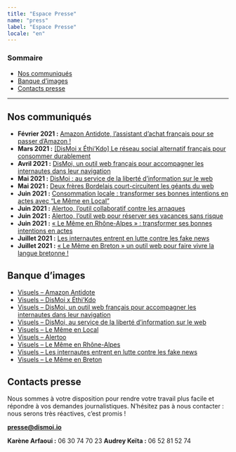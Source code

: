 ```yaml
---
title: "Espace Presse"
name: "press"
label: "Espace Presse"
locale: "en"
---
```




### Sommaire

* [Nos communiqués](#nos-communiqués)
* [Banque d’images](#banque-d’images)
* [Contacts presse](#contacts-presse)

* * *

## Nos communiqués

* **Février 2021 :** [Amazon Antidote, l’assistant d’achat français pour se passer d’Amazon !](/pressReleases/DisMoi-CP-2021-02-Amazon-Antidote.pdf)
* **Mars 2021 :** [[DisMoi x Éthi’Kdo] Le réseau social alternatif français pour consommer durablement](/pressReleases/DisMoi-CP-2021-03-Ethi-Kdo-x-DisMoi-le-reseau-social-alternatif-francais)
* **Avril 2021 :** [DisMoi, un outil web français pour accompagner les internautes dans leur navigation](/pressReleases/DisMoi-CP-2021-04-DisMoi-un-outil-web-francais-pour-accompagner-les-internautes-dans-leur-navigation.pdf)
* **Mai 2021 :** [DisMoi : au service de la liberté d’information sur le web](/pressReleases/DisMoi-CP-2021-05-DisMoi-au-service-de-la-liberte-dinformation-sur-le-web.pdf)
* **Mai 2021 :** [Deux frères Bordelais court-circuitent les géants du web](/pressReleases/DisMoi-CP-2021-05-Deux-freres-bordelais-court-circuitent-les-geants-du-web.pdf)
* **Juin 2021 :** [Consommation locale : transformer ses bonnes intentions en actes avec “Le Même en Local”](/pressReleases/DisMoi-CP-2021-06-Le-Meme-en-local.pdf)
* **Juin 2021 :** [Alertoo,  l’outil collaboratif contre les arnaques](/pressReleases/DisMoi-CP-2021-06-Alertoo-loutil-collaboratif-contre-les-arnaques.pdf)
* **Juin 2021 :** [Alertoo, l’outil web pour réserver ses vacances sans risque](/pressReleases/DisMoi-CP-2021-06-Alertoo-loutil-web-pour-reserver-ses-vacances-sans-risque.pdf)
* **Juin 2021 :** [« Le Même en Rhône-Alpes » : transformer ses bonnes intentions en actes](/pressReleases/DisMoi-CP-2021-06-Le-Meme-en-Rhone-Alpes.pdf)
* **Juillet 2021 :** [Les internautes entrent en lutte contre les fake news](/pressReleases/DisMoi-CP-2021-07-Les-internautes-entrent-en-lutte-contre-les-fake-news.pdf)
* **Juillet 2021 :** [« Le Même en Breton » un outil web pour faire vivre la langue bretonne !](/pressReleases/DisMoi-CP-2021-07-Le-Meme-en-Breton.pdf)

## Banque d’images

* [Visuels – Amazon Antidote](/imageBanks/DisMoi-IMG-Amazon-Antidote.zip)
* [Visuels – DisMoi x Éthi’Kdo](/imageBanks/DisMoi-IMG-Ethikdo-DisMoi.zip)
* [Visuels – DisMoi, un outil web français pour accompagner les internautes dans leur navigation](/imageBanks/DisMoi-IMG-Edreams-Le-meme-en-mieux.zip)
* [Visuels – DisMoi, au service de la liberté d’information sur le web](/imageBanks/DisMoi-IMG-Deliveroo-Nantes.zip)
* [Visuels – Le Même en Local](/imageBanks/DisMoi-IMG-Le-Meme-en-local-Deliveroo-Nantes.zip)
* [Visuels – Alertoo](/imageBanks/DisMoi-IMG-Alertoo.zip)
* [Visuels – Le Même en Rhône-Alpes](/imageBanks/DisMoi-IMG-Le-Meme-en-Rhone-Alpes.zip)
* [Visuels – Les internautes entrent en lutte contre les fake news](/imageBanks/DisMoi-IMG-Captain-Fact.zip)
* [Visuels – Le Même en Breton](/imageBanks/DisMoi-IMG-Le-Meme-en-Breton.zip)

## Contacts presse

Nous sommes à votre disposition pour rendre votre travail plus facile et répondre à vos demandes journalistiques.
N’hésitez pas à nous contacter : nous serons très réactives, c’est promis !

**[presse@dismoi.io](mailto:presse@dismoi.io)**

**Karène Arfaoui :** 06 30 74 70 23
**Audrey Keïta :** 06 52 81 52 74
